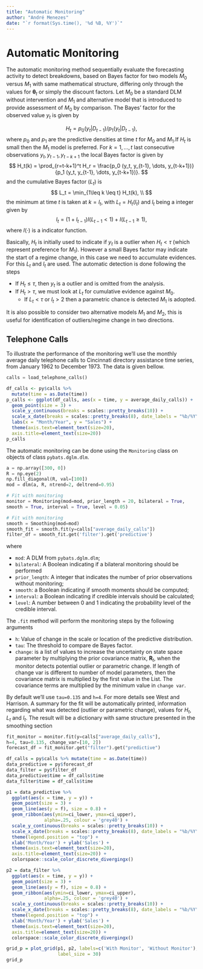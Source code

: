 ```yaml
---
title: "Automatic Monitoring"
author: "André Menezes"
date: "`r format(Sys.time(), '%d %B, %Y')`"
---
```


# Automatic Monitoring

The automatic monitoring method sequentially evaluate the forecasting activity to
detect breakdowns, based on Bayes factor for two models $M_0$ versus $M_1$ with 
same mathematical structure, differing only through the values for $\boldsymbol{\theta}_t$ or simply the discount factors. Let $M_0$ be a standard DLM
without intervention and $M_1$ and alternative model that is introduced to provide
assessment of $M_0$ by comparison. The Bayes' factor for the observed value $y_t$
is given by

$$
H_t = p_0(y_t \vert D_{t-1}) / p_1(y_t \vert D_{t-1}),
$$
where $p_0$ and $p_1$ are the predictive densities at time $t$ for $M_0$ and 
$M_1$.If $H_t$ is small then the $M_1$ model is preferred. For $k=1, \dots, t$ last consecutive observations $y_t, y_{t-1}, y_{t-k+1}$
the local Bayes factor is given by 
$$
H_t(k) = \prod_{r=t-k+1}^t H_r = \frac{p_0 (y_t, y_{t-1}, \dots, y_{t-k+1})}{p_1 (y_t, y_{t-1}, \dots, y_{t-k+1})}.
$$
and the cumulative Bayes factor $(L_t)$ is
$$
L_t = \min_{1\leq k \leq t} H_t(k), \\
$$
the minimum at time $t$ is taken at $k=l_t$, with $L_t = H_t(l_t)$ and $l_t$ 
being a integer given by
$$
l_t = (1+l_{t-1}) I(L_{t-1} < 1) + I(L_{t-1} \geq 1),
$$
where $I(\cdot)$ is a indicator function. 

Basically, $H_t$ is initially used to 
indicate if $y_t$ is a outlier when $H_t < \tau$ (which represent preference for $M_1$).
However a small Bayes factor may indicate the start of a regime change, in this case
we need to accumulate evidences. For this $L_t$ and $l_t$ are used. The automatic
detection is done following the steps

* If $H_t \leq \tau$, then $y_t$ is a outlier and is omitted from the analysis.
* If $H_t > \tau$, we must look at $L_t$ for cumulative evidence against $M_0$. 
    + If $L_t < \tau$ or $l_t > 2$ then a parametric chance is detected $M_1$ is adopted.

It is also possible to consider two alternative models $M_1$ and $M_2$, this is useful
for identification of outliers/regime change in two directions. 

## Telephone Calls 

To illustrate the performance of the monitoring we'll use the monthly average daily 
telephone calls to Cincinnati directory assistance time series, from January 1962 to December 1973. The data is given bellow. 

```python
calls = load_telephone_calls()
```

```r
df_calls <- py$calls %>% 
  mutate(time = as.Date(time))
p_calls <- ggplot(df_calls, aes(x = time, y = average_daily_calls)) +
  geom_point(size = 3) +
  scale_y_continuous(breaks = scales::pretty_breaks(10)) +
  scale_x_date(breaks = scales::pretty_breaks(8), date_labels = "%b/%Y") +
  labs(x = "Month/Year", y = "Sales") + 
  theme(axis.text=element_text(size=20), 
  axis.title=element_text(size=20))
p_calls
```

The automatic monitoring can be done 
using the `Monitoring` class on objects of class `pybats.dglm.dlm`.

```python
a = np.array([300, 0])
R = np.eye(2)
np.fill_diagonal(R, val=[100])
mod = dlm(a, R, ntrend=2, deltrend=0.95)

# Fit with monitoring
monitor = Monitoring(mod=mod, prior_length = 20, bilateral = True, 
smooth = True, interval = True, level = 0.05)
```

```python
# Fit with monitoring
smooth = Smoothing(mod=mod)
smooth_fit = smooth.fit(y=calls["average_daily_calls"])
filter_df = smooth_fit.get('filter').get('predictive')
```

where 


* `mod`: A DLM from `pybats.dglm.dlm`; 
* `bilateral`: A Boolean indicating if a bilateral monitoring should be performed
* `prior_length`: A integer that indicates the number of prior observations without monitoring; 
* `smooth`: a Boolean indicating if smooth moments should be computed; 
* `interval`: a Boolean indicating if credible intervals should be calculated; 
* `level`: A number between 0 and 1 indicating the probability level of the
            credible interval.

The `.fit` method will perform the monitoring steps by the following arguments


* `h`: Value of change in the scale or location of the predictive  distribution.
* `tau`: The threshold to compare de Bayes factor.
* `change`: is a list of values to increase the uncertainty on state space parameter by multiplying the prior covariance matrix, $\mathbf{R}_t$, when the monitor detects potential outlier or parametric change. If length of change var is different to number of model parameters, then the covariance matrix is multiplied by the first value in the List. The covariance terms are multiplied by the minimum value in `change var`.

By default we'll use `tau=0.135` and `h=4`. For more details see West and Harrison.
A summary for the fit will be automatically printed, information regarding what was detected (outlier or parametric change), values for $H_t$, $L_t$ and $l_t$. The
result will be a dictionary with same structure presented in the smoothing section

```python
fit_monitor = monitor.fit(y=calls["average_daily_calls"], 
h=4, tau=0.135, change_var=[10, 2])
forecast_df = fit_monitor.get("filter").get("predictive")
```


```r
df_calls = py$calls %>% mutate(time = as.Date(time))
data_predictive = py$forecast_df 
data_filter = py$filter_df 
data_predictive$time = df_calls$time
data_filter$time = df_calls$time

p1 = data_predictive %>%
  ggplot(aes(x = time, y = y)) +
  geom_point(size = 3) +
  geom_line(aes(y = f), size = 0.8) +
  geom_ribbon(aes(ymin=ci_lower, ymax=ci_upper), 
              alpha=.25, colour = 'grey40') +
  scale_y_continuous(breaks = scales::pretty_breaks(10)) +
  scale_x_date(breaks = scales::pretty_breaks(8), date_labels = "%b/%Y") +
  theme(legend.position = "top") +
  xlab('Month/Year') + ylab('Sales') + 
  theme(axis.text=element_text(size=20), 
  axis.title=element_text(size=20)) +
  colorspace::scale_color_discrete_divergingx()

p2 = data_filter %>%
  ggplot(aes(x = time, y = y)) +
  geom_point(size = 3) +
  geom_line(aes(y = f), size = 0.8) +
  geom_ribbon(aes(ymin=ci_lower, ymax=ci_upper), 
              alpha=.25, colour = 'grey40') +
  scale_y_continuous(breaks = scales::pretty_breaks(10)) +
  scale_x_date(breaks = scales::pretty_breaks(8), date_labels = "%b/%Y") +
  theme(legend.position = "top") +
  xlab('Month/Year') + ylab('Sales') + 
  theme(axis.text=element_text(size=20), 
  axis.title=element_text(size=20)) +
  colorspace::scale_color_discrete_divergingx()

grid_p = plot_grid(p1, p2, labels=c('With Monitor', 'Without Monitor'), ncol=1, 
                   label_size = 30)
grid_p
```

